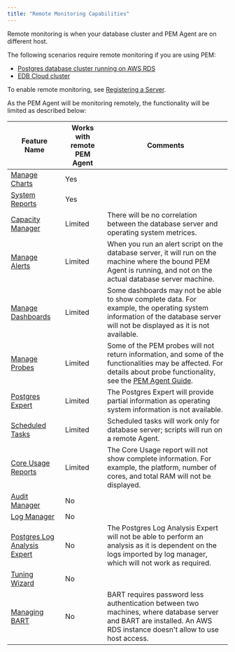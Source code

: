 ```yaml
---
title: "Remote Monitoring Capabilities"
---
```


Remote monitoring is when your database cluster and PEM Agent are on different host.

The following scenarios require remote monitoring if you are using PEM:

- [Postgres database cluster running on AWS RDS](../pem_admin/03_pem_define_aws_instance_connection/#monitoring-a-postgres-instance-running-on-aws-ec2S)
- [EDB Cloud cluster](../edbcloud/latest/using_cluster/05_monitoring_and_logging/)

To enable remote monitoring, see [Registering a Server](../pem_admin/02_registering_server).

As the PEM Agent will be monitoring remotely, the functionality will be limited as described below:

| Feature Name                                                                                                                      | Works with remote PEM Agent | Comments                                                                                                                                                                              |
| --------------------------------------------------------------------------------------------------------------------------------- | --------------------------- | ------------------------------------------------------------------------------------------------------------------------------------------------------------------------------------- |
| [Manage Charts](../pem_ent_feat/05_performance_monitoring_and_management/#using-the-manage-charts-tab)                            | Yes                         |                                                                                                                                                                                       |
| [System Reports](../pem_ent_feat/12_reports/#system-configuration-report)                                                         | Yes                         |                                                                                                                                                                                       |
| [Capacity Manager](../pem_ent_feat/06_capacity_manager)                                                                           | Limited                     | There will be no correlation between the database server and operating system metrices.                                                                                               |
| [Manage Alerts](../pem_ent_feat/05_performance_monitoring_and_management/#alerting)                                               | Limited                     | When you run an alert script on the database server, it will run on the machine where the bound PEM Agent is running, and not on the actual database server machine.                  |
| [Manage Dashboards](../pem_ent_feat/05_performance_monitoring_and_management/#using-dashboards-to-view-performance-information)   | Limited                     | Some dashboards may not be able to show complete data. For example, the operating system information of the database server will not be displayed as it is not available.             |
| [Manage Probes](../pem_ent_feat/05_performance_monitoring_and_management/#probes)                                                 | Limited                     | Some of the PEM probes will not return information, and some of the functionalities may be affected. For details about probe functionality, see the [PEM Agent Guide](../pem_agent/). |
| [Postgres Expert](../pem_ent_feat/11_postgres_expert/)                                                                            | Limited                     | The Postgres Expert will provide partial information as operating system information is not available.                                                                                |
| [Scheduled Tasks](../pem_online_help/04_toc_pem_features/15_pem_scheduled_task_tab/)                                              | Limited                     | Scheduled tasks will work only for database server; scripts will run on a remote Agent.                                                                                               |
| [Core Usage Reports](../pem_ent_feat/12_reports/#core-usage-report)                                                               | Limited                     | The Core Usage report will not show complete information. For example, the platform, number of cores, and total RAM will not be displayed.                                            |
| [Audit Manager](../pem_ent_feat/07_audit_manager)                                                                                 | No                          |                                                                                                                                                                                       |
| [Log Manager](../pem_ent_feat/08_log_manager)                                                                                     | No                          |                                                                                                                                                                                       |
| [Postgres Log Analysis Expert](../pem_ent_feat/08_log_manager/#postgres-log-analysis-expert)                                      | No                          | The Postgres Log Analysis Expert will not be able to perform an analysis as it is dependent on the logs imported by log manager, which will not work as required.                     |
| [Tuning Wizard](../pem_ent_feat/10_tuning_wizard/)                                                                                | No                          |                                                                                                                                                                                       |
| [Managing BART](../pem_bart/01_managing_bart/)                                                                                    | No                          | BART requires password less authentication between two machines, where database server and BART are installed. An AWS RDS instance doesn't allow to use host access.                  |